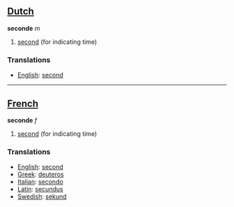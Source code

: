 ==[[Dutch]]==

'''seconde''' ''m''

#[[second]] (for indicating time)

===Translations===
*[[English]]: [[second]]

----

==[[French]]==

'''seconde''' ''f''

#[[second]] (for indicating time)

===Translations===

*[[English]]: [[second]]
*[[Greek]]: [[deuteros]]
*[[Italian]]: [[secondo]]
*[[Latin]]: [[secundus]]
*[[Swedish]]: [[sekund]]
